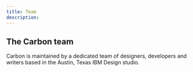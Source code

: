 ```yaml
---
title: Team
description:
---
```


## The Carbon team

Carbon is maintained by a dedicated team of designers, developers and writers
based in the Austin, Texas IBM Design studio.
